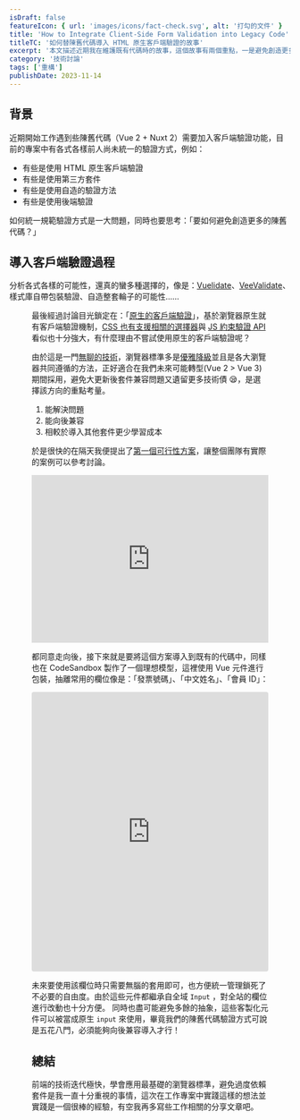 ```yaml
---
isDraft: false
featureIcon: { url: 'images/icons/fact-check.svg', alt: '打勾的文件' }
title: 'How to Integrate Client-Side Form Validation into Legacy Code'
titleTC: '如何替陳舊代碼導入 HTML 原生客戶端驗證的故事'
excerpt: '本文描述近期我在維護既有代碼時的故事，這個故事有兩個重點，一是避免創造更多的陳舊代碼，二是我們如何使用 HTML 原生客戶端驗證來達成這件事。'
category: '技術討論'
tags: ['重構']
publishDate: 2023-11-14
---
```


## 背景

近期開始工作遇到些陳舊代碼（Vue 2 + Nuxt 2）需要加入客戶端驗證功能，目前的專案中有各式各樣前人尚未統一的驗證方式，例如：

- 有些是使用 HTML 原生客戶端驗證
- 有些是使用第三方套件
- 有些是使用自造的驗證方法
- 有些是使用後端驗證

如何統一規範驗證方式是一大問題，同時也要思考：「要如何避免創造更多的陳舊代碼？」

## 導入客戶端驗證過程

分析各式各樣的可能性，還真的蠻多種選擇的，像是：[Vuelidate](https://vuelidate-next.netlify.app/)、[VeeValidate](https://vee-validate.logaretm.com/v4/)、樣式庫自帶包裝驗證、自造整套輪子的可能性……

<Figure
  width="1360"
  height="2081"
  src="images/posts/how-to-integrate-client-side-form-validation-into-legacy-code/analyze.webp"
  alt="列出導入客戶端驗證的可能性"
  title="列出導入客戶端驗證的可能性"
  loading="lazy"
/>

最後經過討論目光鎖定在：「[原生的客戶端驗證](https://developer.mozilla.org/zh-CN/docs/Learn/Forms/Form_validation)」，基於瀏覽器原生就有客戶端驗證機制，[CSS 也有支援相關的選擇器](https://developer.mozilla.org/zh-CN/docs/Web/API/HTMLInputElement/invalid_event)與 [JS 約束驗證 API](https://developer.mozilla.org/zh-CN/docs/Learn/Forms/Form_validation)看似也十分強大，有什麼理由不嘗試使用原生的客戶端驗證呢？

由於這是一門[無聊的技術](https://boringtechnology.club/index_zh_TW.html)，瀏覽器標準多是[優雅降級](https://developer.mozilla.org/zh-CN/docs/Glossary/Graceful_degradation)並且是各大瀏覽器共同遵循的方法，正好適合在我們未來可能轉型(Vue 2 > Vue 3)期間採用，避免大更新後套件兼容問題又遺留更多技術債 😪，是選擇該方向的重點考量。

1. 能解決問題
2. 能向後兼容
3. 相較於導入其他套件更少學習成本

於是很快的在隔天我便提出了[第一個可行性方案](https://codepen.io/riecball/pen/yLZJbdq)，讓整個團隊有實際的案例可以參考討論。

<iframe
  height="300"
  style="width: 100%;"
  scrolling="no"
  title="Vue Client-Side Validation"
  src="https://codepen.io/riecball/embed/preview/yLZJbdq?default-tab=result&editable=true"
  frameborder="no"
  loading="lazy"
  allowtransparency="true"
  allowfullscreen="true"
>
  See the Pen <a href="https://codepen.io/riecball/pen/yLZJbdq">Vue Client-Side Validation</a> by Riceball (
  <a href="https://codepen.io/riecball">@riecball</a>) on <a href="https://codepen.io">CodePen</a>.
</iframe>

都同意走向後，接下來就是要將這個方案導入到既有的代碼中，同樣也在 CodeSandbox 製作了一個理想模型，這裡使用 Vue 元件進行包裝，抽離常用的欄位像是：「發票號碼」、「中文姓名」、「會員 ID」：

<iframe
  src="https://codesandbox.io/embed/liu-lan-qi-yuan-sheng-yan-zheng-ti-huan-chang-shi-l3fvxl?fontsize=14&hidenavigation=1&theme=dark"
  style="width:100%; height:500px; border:0; border-radius: 4px; overflow:hidden;"
  title="瀏覽器原生驗證替換嘗試"
  allow="accelerometer; ambient-light-sensor; camera; encrypted-media; geolocation; gyroscope; hid; microphone; midi; payment; usb; vr; xr-spatial-tracking"
  sandbox="allow-forms allow-modals allow-popups allow-presentation allow-same-origin allow-scripts"
></iframe>

未來要使用該欄位時只需要無腦的套用即可，也方便統一管理鎖死了不必要的自由度。由於這些元件都繼承自全域 `Input` ，對全站的欄位進行改動也十分方便。
同時也盡可能避免多餘的抽象，這些客製化元件可以被當成原生 `input` 來使用，畢竟我們的陳舊代碼驗證方式可說是五花八門，必須能夠向後兼容導入才行！

## 總結

前端的技術迭代極快，學會應用最基礎的瀏覽器標準，避免過度依賴套件是我一直十分重視的事情，這次在工作專案中實踐這樣的想法並實踐是一個很棒的經驗，有空我再多寫些工作相關的分享文章吧。
